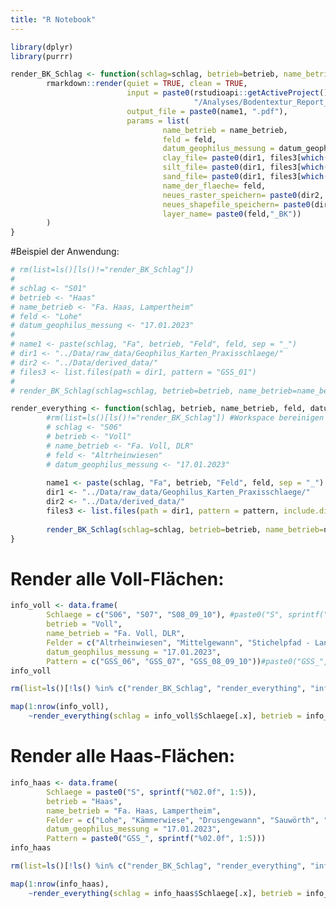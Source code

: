 ```yaml
---
title: "R Notebook"
---
```


```r
library(dplyr)
library(purrr)
```

```r
render_BK_Schlag <- function(schlag=schlag, betrieb=betrieb, name_betrieb=name_betrieb, feld=feld, datum_geophilus_messung=datum_geophilus_messung, name1=name1, dir1=dir1, dir2=dir2, files3=files3){
        rmarkdown::render(quiet = TRUE, clean = TRUE,
                          input = paste0(rstudioapi::getActiveProject(),
                                         "/Analyses/Bodentextur_Report_default.Rmd"),  
                          output_file = paste0(name1, ".pdf"), 
                          params = list(
                                  name_betrieb = name_betrieb,
                                  feld = feld,
                                  datum_geophilus_messung = datum_geophilus_messung,
                                  clay_file= paste0(dir1, files3[which(grepl(x = files3, pattern = "CLAY"))]),
                                  silt_file= paste0(dir1, files3[which(grepl(x = files3, pattern = "SILT"))]),
                                  sand_file= paste0(dir1, files3[which(grepl(x = files3, pattern = "SAND"))]),
                                  name_der_flaeche= feld,
                                  neues_raster_speichern= paste0(dir2, name1, ".tif"),
                                  neues_shapefile_speichern= paste0(dir2, name1, "_shp"),
                                  layer_name= paste0(feld,"_BK"))
        )
}

```

#Beispiel der Anwendung: 
```r
# rm(list=ls()[ls()!="render_BK_Schlag"])
# 
# schlag <- "S01"
# betrieb <- "Haas"
# name_betrieb <- "Fa. Haas, Lampertheim"
# feld <- "Lohe"
# datum_geophilus_messung <- "17.01.2023"
# 
# name1 <- paste(schlag, "Fa", betrieb, "Feld", feld, sep = "_")
# dir1 <- "../Data/raw_data/Geophilus_Karten_Praxisschlaege/"
# dir2 <- "../Data/derived_data/"
# files3 <- list.files(path = dir1, pattern = "GSS_01")
# 
# render_BK_Schlag(schlag=schlag, betrieb=betrieb, name_betrieb=name_betrieb, feld=feld, datum_geophilus_messung=datum_geophilus_messung, name1=name1, dir1=dir1, dir2=dir2, files3=files3)
```



```r
render_everything <- function(schlag, betrieb, name_betrieb, feld, datum_geophilus_messung, pattern){
        #rm(list=ls()[ls()!="render_BK_Schlag"]) #Workspace bereinigen
        # schlag <- "S06"
        # betrieb <- "Voll"
        # name_betrieb <- "Fa. Voll, DLR"
        # feld <- "Altrheinwiesen"
        # datum_geophilus_messung <- "17.01.2023"
        
        name1 <- paste(schlag, "Fa", betrieb, "Feld", feld, sep = "_")
        dir1 <- "../Data/raw_data/Geophilus_Karten_Praxisschlaege/"
        dir2 <- "../Data/derived_data/"
        files3 <- list.files(path = dir1, pattern = pattern, include.dirs = F, recursive = F)
        
        render_BK_Schlag(schlag=schlag, betrieb=betrieb, name_betrieb=name_betrieb, feld=feld, datum_geophilus_messung=datum_geophilus_messung, name1=name1, dir1=dir1, dir2=dir2, files3=files3)
}
```



# Render alle Voll-Flächen:
```r
info_voll <- data.frame(
        Schlaege = c("S06", "S07", "S08_09_10"), #paste0("S", sprintf("%02.0f", 6:10)),
        betrieb = "Voll",
        name_betrieb = "Fa. Voll, DLR",
        Felder = c("Altrheinwiesen", "Mittelgewann", "Stichelpfad - Langgarten - Leisbühl Süd"),
        datum_geophilus_messung = "17.01.2023",
        Pattern = c("GSS_06", "GSS_07", "GSS_08_09_10"))#paste0("GSS_", sprintf("%02.0f", 6:10)))
info_voll
```
```r
rm(list=ls()[!ls() %in% c("render_BK_Schlag", "render_everything", "info_voll")]) #Workspace bereinigen

map(1:nrow(info_voll), 
    ~render_everything(schlag = info_voll$Schlaege[.x], betrieb = info_voll$betrieb[.x], name_betrieb = info_voll$name_betrieb[.x], feld = info_voll$Felder[.x], datum_geophilus_messung = info_voll$datum_geophilus_messung[.x], pattern = info_voll$Pattern[.x]))
```

# Render alle Haas-Flächen:
```r
info_haas <- data.frame(
        Schlaege = paste0("S", sprintf("%02.0f", 1:5)),
        betrieb = "Haas",
        name_betrieb = "Fa. Haas, Lampertheim",
        Felder = c("Lohe", "Kämmerwiese", "Drusengewann", "Sauwörth", "Rosengarten"),
        datum_geophilus_messung = "17.01.2023",
        Pattern = paste0("GSS_", sprintf("%02.0f", 1:5)))
info_haas
```
```r
rm(list=ls()[!ls() %in% c("render_BK_Schlag", "render_everything", "info_haas")]) #Workspace bereinigen

map(1:nrow(info_haas), 
    ~render_everything(schlag = info_haas$Schlaege[.x], betrieb = info_haas$betrieb[.x], name_betrieb = info_haas$name_betrieb[.x], feld = info_haas$Felder[.x], datum_geophilus_messung = info_haas$datum_geophilus_messung[.x], pattern = info_haas$Pattern[.x]))
```


